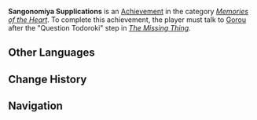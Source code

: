 {{Achievement Infobox
|id           = 84139
|order id     = 7311
|category     = Memories of the Heart
|description  = Ask Gorou whether Kokomi knows about the happenings on Watatsumi Island.
|requirements = Talk to [[Gorou]] after questioning Todoroki at the end of ''[[The Missing Thing]]''.
|primogems    = 5
|tracking     = 
|quest        = Trap 'Em by Storm
|hidden       = 1
}}
'''Sangonomiya Supplications''' is an [[Achievement]] in the category ''[[Memories of the Heart]]''. To complete this achievement, the player must talk to [[Gorou]] after the "Question Todoroki" step in ''[[The Missing Thing]]''.

==Other Languages==
{{Other Languages
|en      = Sangonomiya Supplications
|zhs     = 珊瑚宫的祈祷
|zhs_rm  = Shānhúgōng de Qídǎo
|zht     = 珊瑚宮的祈禱
|zht_rm  = Shānhúgōng de Qídǎo
|zh_tl   = Sangonomiya's Prayers
|ja      = 珊瑚宮の祈り
|ja_rm   = Sangonomiya no Inori{{Assumed}}
|ja_tl   = Sangonomiya's Prayers
|ko      = 산고노미야의 기도
|ko_rm   = Sangonomiya-ui Gido
|ko_tl   = Pray of Sangonomiya
|es      = Las súplicas de Sangonomiya
|es_tl   = 
|fr      = Les supplications de Sangonomiya
|fr_tl   = Sangonomiya Supplications
|ru      = Мольбы Сангономии
|ru_tl   = 
|th      = คำอธิษฐานแห่ง Sangonomiya
|th_rm   = 
|th_tl   = 
|vi      = Lời Cầu Nguyện Của Sangonomiya
|vi_tl   = 
|de      = Sangonomiyas Gebet
|de_tl   = Sangonomiya's Prayer
|id      = Permohonan Sangonomiya
|id_tl   = Sangonomiya Wishes
|pt      = Súplicas de Sangonomiya
|pt_tl   = 
}}

==Change History==
{{Change History|2.8}}

==Navigation==
{{Achievement Navbox|Memories of the Heart}}